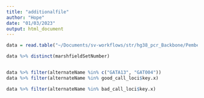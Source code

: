 ```yaml
---
title: "additionalfile"
author: "Hope"
date: "01/03/2023"
output: html_document
---
```


```r
data = read.table("~/Documents/sv-workflows/str/hg38_pcr_Backbone/Pemberton_AdditionalFile1_11242009.txt", header = TRUE)

data %>% distinct(marshfieldSetNumber)


data %>% filter(alternateName %in% c("GATA13", "GAT004"))
data %>% filter(alternateName %in% good_call_loci$key.x)

data %>% filter(alternateName %in% bad_call_loci$key.x)
```


